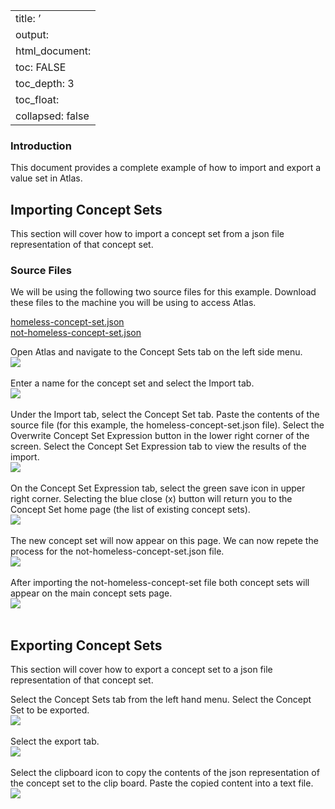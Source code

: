 <!--
*
* HOW TO: Import and Export Concept Sets
*
--> 

---
title: '<div>How to Import and Export Concept Sets in Atlas</div>'
output:
  html_document:
    toc: FALSE
    toc_depth: 3
    toc_float:
    collapsed: false
---

<!--
*
* Introduction
*
-->
<h3>Introduction</h3>
This document provides a complete example of how to import and export a value set in Atlas. 

<!--
*
* Import
*
-->
<h2>Importing Concept Sets</h2>
This section will cover how to import a concept set from a json file representation of that concept set. 

<!--
*
* Source Files
*
-->
<h3>Source Files</h3>
We will be using the following two source files for this example. 
Download these files to the machine you will be using to access Atlas. 
<p>
  <a href="./img/imp-dev/value-set-cohort/homeless-concept-set.json" download>homeless-concept-set.json</a>
  <br/>
  <a href="./img/imp-dev/value-set-cohort/not-homeless-concept-set.json" download>not-homeless-concept-set.json</a>
</p>
<p>
  Open Atlas and navigate to the Concept Sets tab on the left side menu. 
  <br/>
  <img src="./img/imp-dev/value-set-cohort/01-concept-set-page.png" />
  <br/>
  <br/>
  Enter a name for the concept set and select the Import tab. 
  <br/>
  <img src="./img/imp-dev/value-set-cohort/02-new-concept-set.png" />
  <br/>
  <br/>
  Under the Import tab, select the Concept Set tab. 
  Paste the contents of the source file (for this example, the homeless-concept-set.json file). 
  Select the Overwrite Concept Set Expression button in the lower right corner of the screen. 
  Select the Concept Set Expression tab to view the results of the import. 
  <br/>
  <img src="./img/imp-dev/value-set-cohort/03-overwrite.png" />
  <br/>
  <br/>
  On the Concept Set Expression tab, select the green save icon in upper right corner. 
  Selecting the blue close (x) button will return you to the Concept Set home page (the list of existing concept sets). 
  <br/>
  <img src="./img/imp-dev/value-set-cohort/04-save.png" />
  <br/>
  <br/>
  The new concept set will now appear on this page. 
  We can now repete the process for the not-homeless-concept-set.json file. 
  <br/>
  <img src="./img/imp-dev/value-set-cohort/05-done.png" />
  <br/>
  <br/>
  After importing the not-homeless-concept-set file both concept sets will appear on the main concept sets page. 
  <br/>
  <img src="./img/imp-dev/value-set-cohort/06-done.png" />
  <br/>
  <br/>
</p>

  <!--
  *
  * Export
  *
  -->
  <h2>Exporting Concept Sets</h2>
  <p>
    This section will cover how to export a concept set to a json file representation of that concept set. 
  </p>
  <p>
    Select the Concept Sets tab from the left hand menu. 
    Select the Concept Set to be exported. 
    <br/>
    <img src="./img/imp-dev/value-set-cohort/07-select-for-export.png" />
    <br/>
    <br/>
    Select the export tab.
    <br/>
    <img src="./img/imp-dev/value-set-cohort/08-select-export.png" />
    <br/>
    <br/>
    Select the clipboard icon to copy the contents of the json representation of the concept set to the clip board. 
    Paste the copied content into a text file. 
    <br/>
    <img src="./img/imp-dev/value-set-cohort/09-copy.png" />
    <br/>
    <br/>
  </p>



